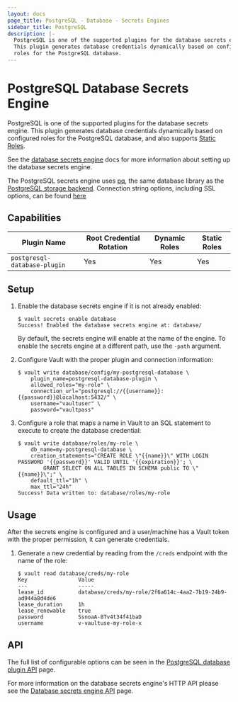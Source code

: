```yaml
---
layout: docs
page_title: PostgreSQL - Database - Secrets Engines
sidebar_title: PostgreSQL
description: |-
  PostgreSQL is one of the supported plugins for the database secrets engine.
  This plugin generates database credentials dynamically based on configured
  roles for the PostgreSQL database.
---
```


# PostgreSQL Database Secrets Engine

PostgreSQL is one of the supported plugins for the database secrets engine. This
plugin generates database credentials dynamically based on configured roles for
the PostgreSQL database, and also supports [Static
Roles](/vault/docs/secrets/databases#static-roles).

See the [database secrets engine](/vault/docs/secrets/databases) docs for
more information about setting up the database secrets engine.

The PostgreSQL secrets engine uses
[pq](https://pkg.go.dev/github.com/lib/pq?tab=doc), the same database
library as the [PostgreSQL storage
backend](/vault/docs/configuration/storage/postgresql).  Connection string
options, including SSL options, can be found
[here](https://godoc.org/github.com/lib/pq#hdr-Connection_String_Parameters)

## Capabilities
| Plugin Name                  | Root Credential Rotation | Dynamic Roles | Static Roles |
| ---------------------------- | ------------------------ | ------------- | ------------ |
| `postgresql-database-plugin` | Yes                      | Yes           | Yes          |

## Setup

1.  Enable the database secrets engine if it is not already enabled:

    ```text
    $ vault secrets enable database
    Success! Enabled the database secrets engine at: database/
    ```

    By default, the secrets engine will enable at the name of the engine. To
    enable the secrets engine at a different path, use the `-path` argument.

1.  Configure Vault with the proper plugin and connection information:

    ```text
    $ vault write database/config/my-postgresql-database \
        plugin_name=postgresql-database-plugin \
        allowed_roles="my-role" \
        connection_url="postgresql://{{username}}:{{password}}@localhost:5432/" \
        username="vaultuser" \
        password="vaultpass"
    ```

1.  Configure a role that maps a name in Vault to an SQL statement to execute to
    create the database credential:

    ```text
    $ vault write database/roles/my-role \
        db_name=my-postgresql-database \
        creation_statements="CREATE ROLE \"{{name}}\" WITH LOGIN PASSWORD '{{password}}' VALID UNTIL '{{expiration}}'; \
            GRANT SELECT ON ALL TABLES IN SCHEMA public TO \"{{name}}\";" \
        default_ttl="1h" \
        max_ttl="24h"
    Success! Data written to: database/roles/my-role
    ```

## Usage

After the secrets engine is configured and a user/machine has a Vault token with
the proper permission, it can generate credentials.

1.  Generate a new credential by reading from the `/creds` endpoint with the name
    of the role:

    ```text
    $ vault read database/creds/my-role
    Key                Value
    ---                -----
    lease_id           database/creds/my-role/2f6a614c-4aa2-7b19-24b9-ad944a8d4de6
    lease_duration     1h
    lease_renewable    true
    password           SsnoaA-8Tv4t34f41baD
    username           v-vaultuse-my-role-x
    ```

## API

The full list of configurable options can be seen in the [PostgreSQL database
plugin API](/vault/api-docs/secret/databases/postgresql) page.

For more information on the database secrets engine's HTTP API please see the
[Database secrets engine API](/vault/api-docs/secret/databases) page.
